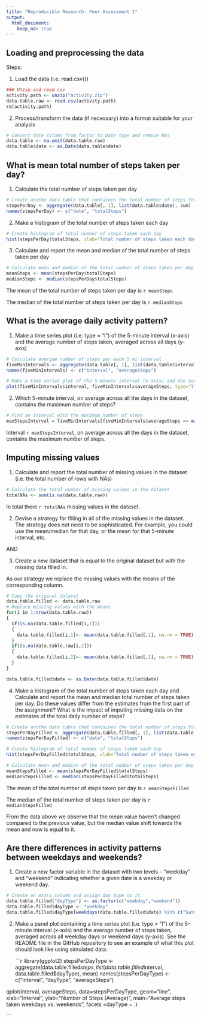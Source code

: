 ```yaml
---
title: "Reproducible Research: Peer Assessment 1"
output: 
  html_document:
    keep_md: true
---
```



## Loading and preprocessing the data


Steps:

1. Load the data (i.e. read.csv())

```r
### Unzip and read csv
activity.path <- unzip("activity.zip")
data.table.raw <- read.csv(activity.path)
rm(activity.path)
```

2. Process/transform the data (if necessary) into a format suitable for your analysis
```r
# Convert date column from factor to Date type and remove NAs
data.table <- na.omit(data.table.raw)
data.table$date <- as.Date(data.table$date)
```

## What is mean total number of steps taken per day?

1. Calculate the total number of steps taken per day

```r
# Create anothe data table that containes the total number of steps for each day 
stepsPerDay <- aggregate(data.table[, 1], list(data.table$date), sum)
names(stepsPerDay) <- c("date", "totalSteps")
```

2. Make a histogram of the total number of steps taken each day

```r
# Create histogram of total number of steps taken each day
hist(stepsPerDay$totalSteps, xlab="Total number of steps taken each day", ylab="Frequency", main="Histogram of total number of steps taken each day", col="red")

```


3. Calculate and report the mean and median of the total number of steps taken per day
    
```r
# Calculate mean and median of the total number of steps taken per day
meanSteps <- mean(stepsPerDay$totalSteps)
medianSteps <- median(stepsPerDay$totalSteps)
```

The mean of the total number of steps taken per day is `r meanSteps`

The median of the total number of steps taken per day is `r medianSteps`

## What is the average daily activity pattern?

1. Make a time series plot (i.e. type = "l") of the 5-minute interval (x-axis) and the average number of steps taken, averaged across all days (y-axis)

```r
# Calculate avergae number of steps per each 5 mi interval
fiveMinIntervals <- aggregate(data.table[, 1], list(data.table$interval), mean)
names(fiveMinIntervals) <- c("interval", "averageSteps")

# Make a time series plot of the 5-minute interval (x-axis) and the average number of steps taken
plot(fiveMinIntervals$interval, fiveMinIntervals$averageSteps, type="l", xlab="Interval", ylab="Average steps taken", main="Average number of steps taken")
```


2. Which 5-minute interval, on average across all the days in the dataset, contains the maximum number of steps?

```r
# Find an interval with the maximum number of steps
maxStepsInterval = fiveMinIntervals[fiveMinIntervals$averageSteps == max(fiveMinIntervals$averageSteps),1]

```

Interval `r maxStepsInterval`, on average across all the days in the dataset, contains the maximum number of steps.

## Imputing missing values

1. Calculate and report the total number of missing values in the dataset (i.e. the total number of rows with NAs)

```r
# Calculate the total number of missing values in the dataset
totalNAs <- sum(is.na(data.table.raw))

```

In total there `r totalNAs` missing values in the dataset.

2. Devise a strategy for filling in all of the missing values in the dataset. The strategy does not need to be sophisticated. For example, you could use the mean/median for that day, or the mean for that 5-minute interval, etc.

AND 

3. Create a new dataset that is equal to the original dataset but with the missing data filled in.


As our strategy we replace the missing values with the means of the corresponding column.

```r
# Copy the original dataset
data.table.filled <- data.table.raw
# Replace missing values with the means
for(i in 1:nrow(data.table.raw))
{
  if(is.na(data.table.filled[i,1]))
  {
    data.table.filled[i,1]<- mean(data.table.filled[,1], na.rm = TRUE)
  }
  if(is.na(data.table.raw[i,2]))
  {
    data.table.filled[i,2]<- mean(data.table.filled[,2], na.rm = TRUE)
  }
}

data.table.filled$date <- as.Date(data.table.filled$date)

```



4. Make a histogram of the total number of steps taken each day and Calculate and report the mean and median total number of steps taken per day. Do these values differ from the estimates from the first part of the assignment? What is the impact of imputing missing data on the estimates of the total daily number of steps?
   
   
```r
# Create anothe data table that containes the total number of steps for each day 
stepsPerDayFilled <- aggregate(data.table.filled[, 1], list(data.table.filled$date), sum)
names(stepsPerDayFilled) <- c("date", "totalSteps")

# Create histogram of total number of steps taken each day
hist(stepsPerDayFilled$totalSteps, xlab="Total number of steps taken each day", ylab="Frequency", main="Histogram of total number of steps taken each day", col="red")

```


```r
# Calculate mean and median of the total number of steps taken per day
meanStepsFilled <- mean(stepsPerDayFilled$totalSteps)
medianStepsFilled <- median(stepsPerDayFilled$totalSteps)
```

The mean of the total number of steps taken per day is `r meanStepsFilled`

The median of the total number of steps taken per day is `r medianStepsFilled`

From the data above we observe that the mean value haven't changed compared to the previous value, but the median value shift towards the mean and now is equal to it.

## Are there differences in activity patterns between weekdays and weekends?

1. Create a new factor variable in the dataset with two levels – “weekday” and “weekend” indicating whether a given date is a weekday or weekend day.


```r
# Create an extra column and assign day type to it
data.table.filled["dayType"] <- as.factor(c("weekday","weekend"))
data.table.filled$dayType <- "weekday"
data.table.filled$dayType[weekdays(data.table.filled$date) %in% c("Saturday", "Sunday")] <- "weekend"
```



2. Make a panel plot containing a time series plot (i.e. type = "l") of the 5-minute interval (x-axis) and the average number of steps taken, averaged across all weekday days or weekend days (y-axis). See the README file in the GitHub repository to see an example of what this plot should look like using simulated data.
    
    
    ```r
library(ggplot2)
stepsPerDayType <- aggregate(data.table.filled$steps, list(data.table.filled$interval, data.table.filled$dayType), mean)
names(stepsPerDayType) <- c("interval", "dayType", "averageSteps")

qplot(interval, averageSteps, data=stepsPerDayType, geom="line", xlab="Interval", ylab="Number of Steps (Average)", main="Average steps taken weekdays vs. weekends", facets =dayType ~ .)


```
